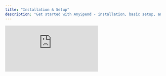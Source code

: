 ```yaml
---
title: "Installation & Setup"
description: "Get started with AnySpend - installation, basic setup, and verification"
---
```


<iframe class="w-full aspect-video rounded-xl mb-6" src="https://customer-gg6qs7nm5ue94t64.cloudflarestream.com/20421c67259edef92f8b4ec145e17317/iframe?poster=https%3A%2F%2Fcustomer-gg6qs7nm5ue94t64.cloudflarestream.com%2F20421c67259edef92f8b4ec145e17317%2Fthumbnails%2Fthumbnail.jpg%3Ftime%3D168%26height%3D600" title="AnySpend Setup" frameborder="0" allow="accelerometer; autoplay; clipboard-write; encrypted-media; gyroscope; picture-in-picture" allowfullscreen />

## Prerequisites

<CardGroup cols={3}>
  <Card title="Node.js" icon="node-js">
    v20.15.0 or higher
  </Card>
  <Card title="React" icon="react">
    Version 18 or 19
  </Card>
  <Card title="TypeScript" icon="code">
    Recommended for better DX
  </Card>
</CardGroup>

## Installation

Choose your preferred package manager:

<Tabs>
  <Tab title="npm">
    ```bash
    npm install @b3dotfun/sdk
    ```
  </Tab>
  <Tab title="pnpm">
    ```bash
    pnpm add @b3dotfun/sdk
    ```
  </Tab>
</Tabs>

## Basic Setup

### 1. Provider Setup

Wrap your app with the `B3Provider` and `AnyspendProvider` to enable AnySpend functionality:

```tsx App.tsx icon=react
import { AnyspendProvider } from "@b3dotfun/sdk/anyspend/react";
import { B3Provider } from "@b3dotfun/sdk/global-account/react";
import "@b3dotfun/sdk/index.css";

function App() {
  return (
    <B3Provider theme="light" environment="production">
      <AnyspendProvider>{/* Your app components */}</AnyspendProvider>
    </B3Provider>
  );
}

export default App;
```

### 2. Environment Configuration

<Tabs>
  <Tab title="Mainnet">
    **Endpoint**: `https://mainnet.anyspend.com`

    Use this for production applications with real transactions.
  </Tab>
  <Tab title="Testnet">
    **Endpoint**: `http://testnet.anyspend.com`

    Use this for development and testing with test tokens.

    Note: Testnet is currently not available.
  </Tab>
</Tabs>

### 3. TypeScript Configuration (Optional but Recommended)

<Note>
  If you're using TypeScript, ensure your `tsconfig.json` includes these settings for optimal compatibility:
</Note>

```json tsconfig.json icon=settings
{
  "compilerOptions": {
    "moduleResolution": "node",
    "allowSyntheticDefaultImports": true,
    "esModuleInterop": true
  }
}
```

## Verification

Create a simple test component to verify your setup works correctly:

```tsx TestComponent.tsx icon=test-tube lines
import { AnySpend } from "@b3dotfun/sdk/anyspend/react";

function TestComponent() {
  return <AnySpend />;
}
```

## Next Steps

<CardGroup cols={3}>
  <Card title="Explore Components" icon="puzzle-piece" href="/anyspend/components">
    Learn about available components for different payment scenarios
  </Card>
  <Card title="Learn about Hooks" icon="link" href="/anyspend/hooks">
    Discover React hooks for building custom payment flows
  </Card>
  <Card title="See Examples" icon="code" href="/anyspend/examples">
    Browse real-world implementation examples
  </Card>
</CardGroup>

## Troubleshooting

<AccordionGroup>
  <Accordion title="Import Errors">
    Make sure you've installed the SDK correctly and imported the CSS file. The SDK requires React 18\+ and may have compatibility issues with older versions.
  </Accordion>
  <Accordion title="Provider Not Found">
    Ensure you have `B3Provider` and `AnyspendProvider` placed high in your component tree, typically in your main App component.
  </Accordion>
  <Accordion title="TypeScript Errors">
    If you're seeing TypeScript errors, verify your `tsconfig.json` includes the recommended settings above.
  </Accordion>
</AccordionGroup>
